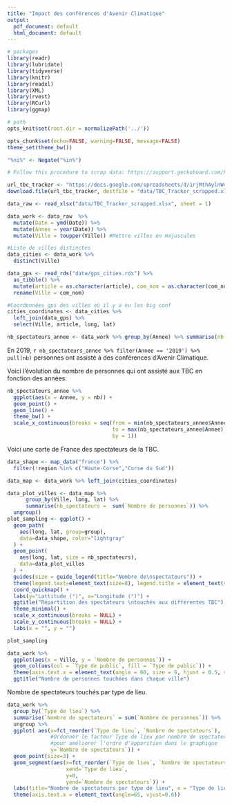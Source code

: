 ```yaml
---
title: "Impact des conférences d'Avenir Climatique"
output:
  pdf_document: default
  html_document: default
---
```


```r
# packages
library(readr)
library(lubridate)
library(tidyverse)
library(knitr)
library(readxl)
library(XML)
library(rvest)
library(RCurl)
library(ggmap)

# path
opts_knit$set(root.dir = normalizePath('../'))

opts_chunk$set(echo=FALSE, warning=FALSE, message=FALSE)
theme_set(theme_bw())

"%ni%" <- Negate("%in%")
```



```r

# Follow this procedure to scrap data: https://support.geckoboard.com/hc/en-us/articles/360015442912-How-to-create-a-direct-link-to-your-Google-Sheets-spreadsheet

url_tbc_tracker <- "https://docs.google.com/spreadsheets/d/1rjMthAylnW4tFlA0Cj-tXt6MSRN8x14zYkx9M0-vA9w/export?format=xlsx" 
download.file(url_tbc_tracker, destfile = "data/TBC_Tracker_scrapped.xlsx")


```


```r

data_raw <- read_xlsx("data/TBC_Tracker_scrapped.xlsx", sheet = 1)

```


```r

data_work <- data_raw  %>% 
  mutate(Date = ymd(Date)) %>% 
  mutate(Annee = year(Date)) %>% 
  mutate(Ville = toupper(Ville)) #Mettre villes en majuscules

#Liste de villes distinctes
data_cities <- data_work %>%
  distinct(Ville) 

data_gps <- read_rds("data/gps_cities.rds") %>%
  as_tibble() %>%
  mutate(article = as.character(article), com_nom = as.character(com_nom)) %>%
  rename(Ville = com_nom)

#Coordonnées gps des villes où il y a eu les big conf
cities_coordinates <- data_cities %>%
  left_join(data_gps) %>% 
  select(Ville, article, long, lat)

```

```r
nb_spectateurs_annee <- data_work %>% group_by(Annee) %>% summarise(nb = sum(`Nombre de personnes`))
```

En 2019, `r nb_spectateurs_annee %>% filter(Annee == '2019') %>% pull(nb)` personnes ont assisté à des conférences d'Avenir Climatique.

Voici l'évolution du nombre de personnes qui ont assisté aux TBC en fonction des années:

```r
nb_spectateurs_annee %>% 
  ggplot(aes(x = Annee, y = nb)) +
  geom_point() +
  geom_line() +
  theme_bw() +
  scale_x_continuous(breaks = seq(from = min(nb_spectateurs_annee$Annee),
                                  to = max(nb_spectateurs_annee$Annee),
                                  by = 1))
```

Voici une carte de France des spectateurs de la TBC.


```r

data_shape <- map_data("france") %>%
  filter(!region %in% c("Haute-Corse","Corse du Sud"))

data_map <- data_work %>% left_join(cities_coordinates)

data_plot_villes <- data_map %>%
      group_by(Ville, long, lat) %>%
      summarise(nb_spectateurs =  sum(`Nombre de personnes`)) %>%
  ungroup()
plot_sampling <- ggplot() +
  geom_path(
    aes(long, lat, group=group),
    data=data_shape, color="lightgray"
  ) +
  geom_point(
    aes(long, lat, size = nb_spectateurs),
    data=data_plot_villes
  ) +
  guides(size = guide_legend(title="Nombre de\nspectateurs")) +
  theme(legend.text=element_text(size=8), legend.title = element_text(size = 8)) +
  coord_quickmap() +
  labs(y="Lattitude (°)", x="Longitude (°)") + 
  ggtitle("Répartition des spectateurs \ntouchés aux différentes TBC") + 
  theme_minimal() + 
  scale_x_continuous(breaks = NULL) + 
  scale_y_continuous(breaks = NULL) +
  labs(x = "", y = "")

plot_sampling
```


```r

data_work %>%
  ggplot(aes(x = Ville, y = `Nombre de personnes`)) +
  geom_col(aes(col = `Type de public`, fill = `Type de public`)) + 
  theme(axis.text.x = element_text(angle = 60, size = 6, hjust = 0.5, vjust = 0.5)) + 
  ggtitle("Nombre de personnes touchées dans chaque ville")

```

Nombre de spectateurs touchés par type de lieu.

```r

data_work %>%
  group_by(`Type de lieu`) %>% 
  summarise(`Nombre de spectateurs` = sum(`Nombre de personnes`)) %>% 
  ungroup %>% 
  ggplot( aes(x=fct_reorder(`Type de lieu`, `Nombre de spectateurs`),
              #Ordonner le facteur Type de lieu par nombre de spectateurs
              #pour améliorer l'ordre d'apparition dans le graphique
              y=`Nombre de spectateurs`)) + 
  geom_point(size=3) + 
  geom_segment(aes(x=fct_reorder(`Type de lieu`, `Nombre de spectateurs`), 
                   xend=`Type de lieu`, 
                   y=0, 
                   yend=`Nombre de spectateurs`)) + 
  labs(title="Nombre de spectateurs par type de lieu", x = "Type de lieu") + 
  theme(axis.text.x = element_text(angle=65, vjust=0.6))

```

